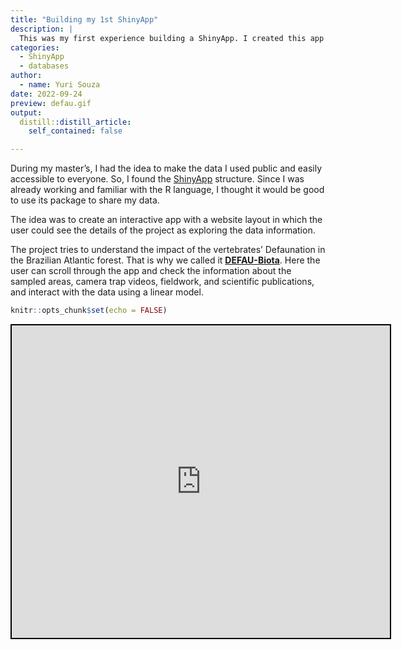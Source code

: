 ```yaml
---
title: "Building my 1st ShinyApp"
description: |
  This was my first experience building a ShinyApp. I created this app to host the dataset I used during my master's.
categories:
  - ShinyApp
  - databases 
author:
  - name: Yuri Souza
date: 2022-09-24
preview: defau.gif
output:
  distill::distill_article:
    self_contained: false

---
```

During my master's, I had the idea to make the data I used public and easily accessible to everyone. So, I found the [ShinyApp](https://shiny.rstudio.com/) structure. Since I was already working and familiar with the R language, I thought it would be good to use its package to share my data. 

The idea was to create an interactive app with a website layout in which the user could see the details of the project as exploring the data information. 

The project tries to understand the impact of the vertebrates' Defaunation in the Brazilian Atlantic forest. That is why we called it [**DEFAU-Biota**](https://souzayuri.shinyapps.io/biota/). Here the user can scroll through the app and check the information about the sampled areas, camera trap videos, fieldwork, and scientific publications, and interact with the data using a linear model.

```r
knitr::opts_chunk$set(echo = FALSE)
```

<iframe src="https://souzayuri.shinyapps.io/biota/"
        style="border: 2px solid black; width: 120%; height: 500px;"></iframe>
        

<!-- adding share buttons on the right side of the page -->
<!-- AddToAny BEGIN -->
<div class="a2a_kit a2a_kit_size_32 a2a_floating_style a2a_vertical_style" style="right:0px; top:150px; data-a2a-url="https://souzayuri.github.io/" data-a2a-title="Yuri Souza">
<a class="a2a_button_twitter"></a>
</div>
<script>
var a2a_config = a2a_config || {};
a2a_config.onclick = 1;
</script>
<script async src="https://static.addtoany.com/menu/page.js"></script>
<!-- AddToAny END -->